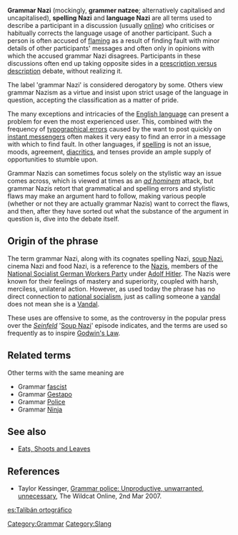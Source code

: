 {{Unreferenced|date=November 2006}}
{{OR}}
'''Grammar Nazi''' (mockingly, '''grammer natzee'''; alternatively capitalised and uncapitalised), '''spelling Nazi''' and '''language Nazi''' are all terms used to describe a participant in a discussion (usually [[online]]) who criticises or habitually corrects the language usage of another participant. Such a person is often accused of [[flaming]] as a result of finding fault with minor details of other participants' messages and often only in opinions with which the accused grammar Nazi disagrees. Participants in these discussions often end up taking opposite sides in a [[Prescription and description|prescription versus description]] debate, without realizing it.

The label 'grammar Nazi' is considered derogatory by some. Others view grammar Nazism as a virtue and insist upon strict usage of the language in question, accepting the classification as a matter of pride.

The many exceptions and intricacies of the [[English language]] can present a problem for even the most experienced user. This, combined with the frequency of [[typographical error]]s caused by the want to post quickly on [[instant messenger]]s often makes it very easy to find an error in a message with which to find fault. In other languages, if [[spelling]] is not an issue, moods, agreement, [[diacritic]]s, and tenses provide an ample supply of opportunities to stumble upon.

Grammar Nazis can sometimes focus solely on the stylistic way an issue comes across, which is viewed at times as an ''[[ad hominem]]'' attack, but grammar Nazis retort that grammatical and spelling errors and stylistic flaws may make an argument hard to follow, making various people (whether or not they are actually grammar Nazis) want to correct the flaws, and then, after they have sorted out what the substance of the argument in question is, dive into the debate itself.

==Origin of the phrase==
The term grammar Nazi, along with its cognates spelling Nazi, [[soup Nazi]], cinema Nazi and food Nazi, is a reference to the [[Nazism|Nazis]], members of the [[National Socialist German Workers Party]] under [[Adolf Hitler]]. The Nazis were known for their feelings of mastery and superiority, coupled with harsh, merciless, unilateral action. However, as used today the phrase has no direct connection to [[National Socialist German Workers Party|national socialism]], just as calling someone a [[vandalism|vandal]] does not mean she is a [[Vandals|Vandal]].

These uses are offensive to some, as the controversy in the popular press over the ''[[Seinfeld]]'' '[[Soup Nazi]]' episode indicates,{{Fact|date=April 2007}} and the terms are used so frequently as to inspire [[Godwin's Law]].

==Related terms==
Other terms with the same meaning are
* Grammar [[Fascism|fascist]]
* Grammar [[Gestapo]]
* Grammar [[Police]]
* Grammar [[Ninja]]

== See also ==
* [[Eats, Shoots and Leaves]]

==References==
* Taylor Kessinger, [http://media.wildcat.arizona.edu/media/storage/paper997/news/2007/03/02/Opinions/Grammar.Police.Unproductive.Unwarranted.Unnecessary-2753993.shtml Grammar police: Unproductive, unwarranted, unnecessary], The Wildcat Online, 2nd Mar 2007.
[[Category:Grammar]]
[[Category:Slang]]

[[es:Talibán ortográfico]]